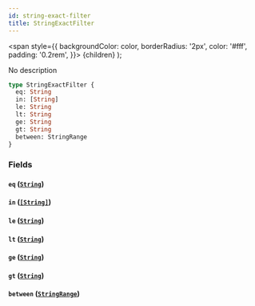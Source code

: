 ```yaml
---
id: string-exact-filter
title: StringExactFilter
---
```


<span
style={{
      backgroundColor: color,
      borderRadius: '2px',
      color: '#fff',
      padding: '0.2rem',
    }}>
{children}
</span>
);

No description

```graphql
type StringExactFilter {
  eq: String
  in: [String]
  le: String
  lt: String
  ge: String
  gt: String
  between: StringRange
}
```

### Fields

#### `eq` ([`String`](/docs/schema/scalars/string))

#### `in` ([`[String]`](/docs/schema/scalars/string))

#### `le` ([`String`](/docs/schema/scalars/string))

#### `lt` ([`String`](/docs/schema/scalars/string))

#### `ge` ([`String`](/docs/schema/scalars/string))

#### `gt` ([`String`](/docs/schema/scalars/string))

#### `between` ([`StringRange`](/docs/schema/inputs/string-range))
